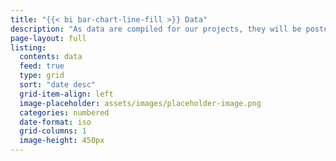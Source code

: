 ```yaml
---
title: "{{< bi bar-chart-line-fill >}} Data"
description: "As data are compiled for our projects, they will be posted here."
page-layout: full
listing:
  contents: data
  feed: true
  type: grid
  sort: "date desc"
  grid-item-align: left
  image-placeholder: assets/images/placeholder-image.png
  categories: numbered
  date-format: iso
  grid-columns: 1
  image-height: 450px
---
```


